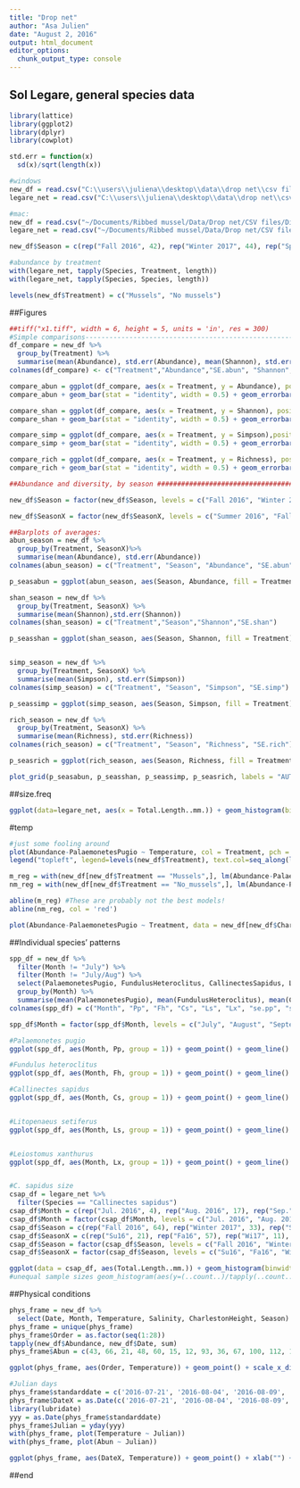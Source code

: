 ```yaml
---
title: "Drop net"
author: "Asa Julien"
date: "August 2, 2016"
output: html_document
editor_options: 
  chunk_output_type: console
---
```

## Sol Legare, general species data
```r
library(lattice)
library(ggplot2)
library(dplyr)
library(cowplot)

std.err = function(x)
  sd(x)/sqrt(length(x))

#windows
new_df = read.csv("C:\\users\\juliena\\desktop\\data\\drop net\\csv files\\Diversity_abundance.csv")
legare_net = read.csv("C:\\users\\juliena\\desktop\\data\\drop net\\csv files\\legare.csv")

#mac:
new_df = read.csv("~/Documents/Ribbed mussel/Data/Drop net/CSV files/Diversity_abundance.csv")
legare_net = read.csv("~/Documents/Ribbed mussel/Data/Drop net/CSV files/legare.csv")

new_df$Season = c(rep("Fall 2016", 42), rep("Winter 2017", 44), rep("Spring 2017", 24)) #N = 21, 22, 12

#abundance by treatment
with(legare_net, tapply(Species, Treatment, length))
with(legare_net, tapply(Species, Species, length))

levels(new_df$Treatment) = c("Mussels", "No mussels")
```

##Figures
```r
##tiff("x1.tiff", width = 6, height = 5, units = 'in', res = 300)
#Simple comparisons-------------------------------------------------------
df_compare = new_df %>%
  group_by(Treatment) %>%
  summarise(mean(Abundance), std.err(Abundance), mean(Shannon), std.err(Shannon), mean(Simpson), std.err(Simpson), mean(Richness), std.err(Richness))
colnames(df_compare) <- c("Treatment","Abundance","SE.abun", "Shannon", "SE.shannon", "Simpson", "SE.simpson", "Richness", "SE.richness") #CAREFUL OF NAME OVERLAP! WITH LOWER SECTIONS

compare_abun = ggplot(df_compare, aes(x = Treatment, y = Abundance), position="dodge")
compare_abun + geom_bar(stat = "identity", width = 0.5) + geom_errorbar(aes(ymax = Abundance + SE.abun, ymin = Abundance- SE.abun), width=0.15) + labs(x = expression(), y = expression(Nekton~abundance~(individuals~m^{-2}))) + theme_bw() + theme(panel.border = element_blank(), panel.grid.major = element_blank(),panel.grid.minor = element_blank(), axis.line = element_line(colour = "black")) + theme(axis.title = element_text(size = 15), strip.text = element_text(size = 15), axis.text.x = element_text(size=15), axis.text.y = element_text(size = 15)) + ylim(0,15)

compare_shan = ggplot(df_compare, aes(x = Treatment, y = Shannon), position="dodge")
compare_shan + geom_bar(stat = "identity", width = 0.5) + geom_errorbar(aes(ymax = Shannon + SE.shannon, ymin = Shannon - SE.shannon), width=0.15) + labs(x = expression(), y = expression(Shannon~diversity)) + theme_bw() + theme(panel.border = element_blank(), panel.grid.major = element_blank(),panel.grid.minor = element_blank(), axis.line = element_line(colour = "black")) + theme(axis.title = element_text(size = 15), strip.text = element_text(size = 15), axis.text.x = element_text(size=15), axis.text.y = element_text(size = 15)) + ylim(0,0.8)

compare_simp = ggplot(df_compare, aes(x = Treatment, y = Simpson),position="dodge")
compare_simp + geom_bar(stat = "identity", width = 0.5) + geom_errorbar(aes(ymax = Simpson + SE.simpson, ymin = Simpson - SE.simpson), width=0.15) + labs(x = expression(), y = expression(Simpson~diversity)) + theme_bw() + theme(panel.border = element_blank(), panel.grid.major = element_blank(),panel.grid.minor = element_blank(), axis.line = element_line(colour = "black")) + theme(axis.title = element_text(size = 15), strip.text = element_text(size = 15), axis.text.x = element_text(size=15), axis.text.y = element_text(size = 15)) + ylim(0,0.6)

compare_rich = ggplot(df_compare, aes(x = Treatment, y = Richness), position = "dodge")
compare_rich + geom_bar(stat = "identity", width = 0.5) + geom_errorbar(aes(ymax = Richness + SE.richness, ymin = Richness - SE.richness), width=0.15) + labs(x = expression(), y = expression(Species~richness)) + theme_bw() + theme(panel.border = element_blank(), panel.grid.major = element_blank(),panel.grid.minor = element_blank(), axis.line = element_line(colour = "black")) + theme(axis.title = element_text(size = 15), strip.text = element_text(size = 15), axis.text.x = element_text(size=15), axis.text.y = element_text(size = 15)) + ylim(0,3)

##Abundance and diversity, by season #########################################

new_df$Season = factor(new_df$Season, levels = c("Fall 2016", "Winter 2017", "Spring 2017")) #Ordering the months

new_df$SeasonX = factor(new_df$SeasonX, levels = c("Summer 2016", "Fall 2016", "Winter 2017", "Spring 2017", "Summer 2017")) #Ordering the months

##Barplots of averages:
abun_season = new_df %>%
  group_by(Treatment, SeasonX)%>%
  summarise(mean(Abundance), std.err(Abundance))
colnames(abun_season) = c("Treatment", "Season", "Abundance", "SE.abun")

p_seasabun = ggplot(abun_season, aes(Season, Abundance, fill = Treatment)) + geom_bar(position = position_dodge(), stat="identity", colour = 'black') + geom_errorbar(aes(ymax = Abundance + SE.abun, ymin = Abundance-SE.abun), width=0.25, position = position_dodge(.9)) + labs(x = "", y = expression(Nekton~abundance~(individuals~m^{-2}))) + theme_bw() + theme(panel.border = element_blank(), panel.grid.major = element_blank(),panel.grid.minor = element_blank(), axis.line = element_line(colour = "black")) + theme(axis.title = element_text(size = 10, face = "bold", colour = "black"), strip.text = element_text(size = 10, face = "bold", colour = "black"), axis.text.x = element_text(size=8, colour = "black"), axis.text.y = element_text(size = 10, colour = "black")) + ylim(0,25) + scale_fill_grey(start = 0.3, end = 1) + theme(legend.title=element_blank()) + scale_y_continuous(expand = c(0,0)) + labs(title = "") + scale_x_discrete(labels = c("Su16", "Fa16", "Wi17", "Sp17", "Su17"))

shan_season = new_df %>%
  group_by(Treatment, SeasonX) %>%
  summarise(mean(Shannon),std.err(Shannon))
colnames(shan_season) = c("Treatment","Season","Shannon","SE.shan")

p_seasshan = ggplot(shan_season, aes(Season, Shannon, fill = Treatment)) + geom_bar(position = position_dodge(), stat="identity", colour = 'black') + geom_errorbar(aes(ymax = Shannon+SE.shan, ymin = Shannon-SE.shan), width=0.25, position = position_dodge(.9)) + labs(x = "", y = "Shannon's diversity index") + theme_bw() + theme(panel.border = element_blank(), panel.grid.major = element_blank(),panel.grid.minor = element_blank(), axis.line = element_line(colour = "black")) + theme(axis.title = element_text(size = 10), strip.text = element_text(size = 10), axis.text.x = element_text(size=8, colour = "black"), axis.text.y = element_text(size = 10, colour = "black")) + ylim(0,1) + scale_fill_grey(start = 0.3, end = 1) + theme(legend.title=element_blank()) + scale_y_continuous(expand = c(0,0)) + labs(title = "") + scale_x_discrete(labels = c("Su16", "Fa16", "Wi17", "Sp17", "Su17"))


simp_season = new_df %>%
  group_by(Treatment, SeasonX) %>%
  summarise(mean(Simpson), std.err(Simpson))
colnames(simp_season) = c("Treatment", "Season", "Simpson", "SE.simp")

p_seassimp = ggplot(simp_season, aes(Season, Simpson, fill = Treatment)) + geom_bar(position = position_dodge(), stat="identity", colour = 'black') + geom_errorbar(aes(ymax = Simpson + SE.simp, ymin = Simpson - SE.simp), width = 0.25, position = position_dodge(.9)) + labs(x = "", y = "Simpson's diversity index") + theme_bw() + theme(panel.border = element_blank(), panel.grid.major = element_blank(),panel.grid.minor = element_blank(), axis.line = element_line(colour = "black")) + theme(axis.title = element_text(size = 10), strip.text = element_text(size = 10, face = "bold"), axis.text.x = element_text(size=8, colour = "black"), axis.text.y = element_text(size = 10, colour = "black")) + ylim(0,0.6) + scale_fill_grey(start = 0.3, end = 1) + theme(legend.title=element_blank()) + scale_y_continuous(expand = c(0,0)) + labs(title = "") + scale_x_discrete(labels = c("Su16", "Fa16", "Wi17", "Sp17", "Su17"))

rich_season = new_df %>%
  group_by(Treatment, SeasonX) %>%
  summarise(mean(Richness), std.err(Richness))
colnames(rich_season) = c("Treatment", "Season", "Richness", "SE.rich")

p_seasrich = ggplot(rich_season, aes(Season, Richness, fill = Treatment)) + geom_bar(position = position_dodge(), stat="identity", colour = 'black') + geom_errorbar(aes(ymax = Richness + SE.rich, ymin = Richness - SE.rich), width = 0.25, position = position_dodge(.9)) + labs(x = "", y = "Species richness") + theme_bw() + theme(panel.border = element_blank(), panel.grid.major = element_blank(),panel.grid.minor = element_blank(), axis.line = element_line(colour = "black")) + theme(axis.title = element_text(size = 10), strip.text = element_text(size = 15), axis.text.x = element_text(size=8, colour = "black"), axis.text.y = element_text(size = 10, colour = "black")) + ylim(0,4) + scale_fill_grey(start = 0.3, end = 1) + theme(legend.title=element_blank()) + scale_y_continuous(expand = c(0,0)) + labs(title = "") + scale_x_discrete(labels = c("Su16", "Fa16", "Wi17", "Sp17", "Su17"))

plot_grid(p_seasabun, p_seasshan, p_seassimp, p_seasrich, labels = "AUTO", label_x = 0.05)

```

##size.freq
```r
ggplot(data=legare_net, aes(x = Total.Length..mm.)) + geom_histogram(binwidth = 5) + facet_grid(~Species) + theme_bw() + labs(x = "Length (mm)", y = "Frequency")

```

#temp
```r
#just some fooling around
plot(Abundance-PalaemonetesPugio ~ Temperature, col = Treatment, pch = 16, data = new_df)
legend("topleft", legend=levels(new_df$Treatment), text.col=seq_along(levels(new_df$Treatment)))

m_reg = with(new_df[new_df$Treatment == "Mussels",], lm(Abundance-PalaemonetesPugio ~ Temperature))
nm_reg = with(new_df[new_df$Treatment == "No_mussels",], lm(Abundance-PalaemonetesPugio ~ Temperature))

abline(m_reg) #These are probably not the best models!
abline(nm_reg, col = 'red')

plot(Abundance-PalaemonetesPugio ~ Treatment, data = new_df[new_df$CharlestonHeight > 1.8,])
```

##Individual species' patterns
```r
spp_df = new_df %>%
  filter(Month != "July") %>%
  filter(Month != "July/Aug") %>%
  select(PalaemonetesPugio, FundulusHeteroclitus, CallinectesSapidus, LitopenaeusSetiferus, LeiostomusXanthurus, Month) %>%
  group_by(Month) %>%
  summarise(mean(PalaemonetesPugio), mean(FundulusHeteroclitus), mean(CallinectesSapidus), mean(LitopenaeusSetiferus), mean(LeiostomusXanthurus), std.err(PalaemonetesPugio), std.err(FundulusHeteroclitus), std.err(CallinectesSapidus), std.err(LitopenaeusSetiferus), std.err(LeiostomusXanthurus))
colnames(spp_df) = c("Month", "Pp", "Fh", "Cs", "Ls", "Lx", "se.pp", "se.fh", "se.cs", "se.ls", "se.lx")

spp_df$Month = factor(spp_df$Month, levels = c("July", "August", "September", "October", "November", "December", "January", "February", "March", "April", "May", "June")) #Ordering the months

#Palaemonetes pugio
ggplot(spp_df, aes(Month, Pp, group = 1)) + geom_point() + geom_line() + geom_errorbar(aes(ymax = Pp + se.pp, ymin = Pp - se.pp), width=0.25) + theme_bw() + theme(panel.border = element_blank(), panel.grid.major = element_blank(),panel.grid.minor = element_blank(), axis.line = element_line(colour = "black")) + theme(axis.title = element_text(size = 15, face = "bold"), strip.text = element_text(size = 15, face = "bold"), axis.text.x = element_text(size=11), axis.text.y = element_text(size = 15)) + ylim(0,25) + labs(y =  expression(italic(Palaemonetes~pugio)~abundance))

#Fundulus heteroclitus
ggplot(spp_df, aes(Month, Fh, group = 1)) + geom_point() + geom_line() + geom_errorbar(aes(ymax = Fh + se.fh, ymin = Fh - se.fh), width=0.25)  + theme_bw() + theme(panel.border = element_blank(), panel.grid.major = element_blank(),panel.grid.minor = element_blank(), axis.line = element_line(colour = "black")) + theme(axis.title = element_text(size = 15, face = "bold"), strip.text = element_text(size = 15, face = "bold"), axis.text.x = element_text(size=11), axis.text.y = element_text(size = 15)) + scale_y_continuous(breaks = seq(0,10,2)) + labs(y =  expression(italic(Fundulus~heteroclitus)~abundance))

#Callinectes sapidus
ggplot(spp_df, aes(Month, Cs, group = 1)) + geom_point() + geom_line() + geom_errorbar(aes(ymax = Cs + se.cs, ymin = Cs - se.cs), width=0.25) + theme_bw() + theme(panel.border = element_blank(), panel.grid.major = element_blank(),panel.grid.minor = element_blank(), axis.line = element_line(colour = "black")) + theme(axis.title = element_text(size = 15, face = "bold"), strip.text = element_text(size = 15, face = "bold"), axis.text.x = element_text(size=11), axis.text.y = element_text(size = 15)) + scale_y_continuous(breaks = seq(0,2.5,1)) + labs(y =  expression(italic(Callinectes~sapidus)~abundance))


#Litopenaeus setiferus
ggplot(spp_df, aes(Month, Ls, group = 1)) + geom_point() + geom_line() + geom_errorbar(aes(ymax = Ls + se.ls, ymin = Ls - se.ls), width=0.25) + theme_bw() + theme(panel.border = element_blank(), panel.grid.major = element_blank(),panel.grid.minor = element_blank(), axis.line = element_line(colour = "black")) + theme(axis.title = element_text(size = 15, face = "bold"), strip.text = element_text(size = 15, face = "bold"), axis.text.x = element_text(size=11), axis.text.y = element_text(size = 15)) + ylim(0,7) + labs(y =  expression(italic(Litopenaeus~setiferus)~abundance))


#Leiostomus xanthurus
ggplot(spp_df, aes(Month, Lx, group = 1)) + geom_point() + geom_line() + geom_errorbar(aes(ymax = Lx + se.lx, ymin = Lx - se.lx), width=0.25) + theme_bw() + theme(panel.border = element_blank(), panel.grid.major = element_blank(),panel.grid.minor = element_blank(), axis.line = element_line(colour = "black")) + theme(axis.title = element_text(size = 15, face = "bold"), strip.text = element_text(size = 15, face = "bold"), axis.text.x = element_text(size=11), axis.text.y = element_text(size = 15)) + scale_y_continuous(breaks = seq(0,1.5,1)) + labs(y =  expression(italic(Leiostomus~xanthurus)~abundance))


#C. sapidus size
csap_df = legare_net %>%
  filter(Species == "Callinectes sapidus")
csap_df$Month = c(rep("Jul. 2016", 4), rep("Aug. 2016", 17), rep("Sep.", 28), rep("Oct.", 15), rep("Nov.", 14), rep("Dec.", 6), rep("Jan.", 1), rep("Feb.", 4), rep("Mar.", 6), rep("Apr.", 4), rep("May", 3), rep("Jun.", 1), rep("Jul. 2017", 1), rep("Aug. 2017", 1))
csap_df$Month = factor(csap_df$Month, levels = c("Jul. 2016", "Aug. 2016", "Sep.", "Oct.", "Nov.", "Dec.", "Jan.", "Feb.", "Mar.", "Apr.", "May", "Jun.", "Jul. 2017", "Aug. 2017"))
csap_df$Season = c(rep("Fall 2016", 64), rep("Winter 2017", 33), rep("Spring 2017", 8))
csap_df$SeasonX = c(rep("Su16", 21), rep("Fa16", 57), rep("Wi17", 11), rep("Sp17", 13), rep("Su17", 3))
csap_df$Season = factor(csap_df$Season, levels = c("Fall 2016", "Winter 2017", "Spring 2017"))
csap_df$SeasonX = factor(csap_df$Season, levels = c("Su16", "Fa16", "Wi17",  "Sp17", "Su17"))

ggplot(data = csap_df, aes(Total.Length..mm.)) + geom_histogram(binwidth = 10, fill = "black") + labs(x = "Carapace width (mm)", y = "Number collected") + facet_grid(~SeasonX) + theme_bw() + theme(panel.border = element_blank(), panel.grid.major = element_blank(),panel.grid.minor = element_blank(), axis.line = element_line(colour = "black")) + theme(axis.title = element_text(size = 15, colour = "black"), strip.text = element_text(size = 15, colour = "black"), axis.text.x = element_text(size=15, colour = "black"), axis.text.y = element_text(size = 15, colour = "black")) + scale_y_continuous(expand = c(0,0), limits = c(0,40))
#unequal sample sizes geom_histogram(aes(y=(..count..)/tapply(..count..,..PANEL..,sum)[..PANEL..]), binwidth = 5)
```

##Physical conditions
```r
phys_frame = new_df %>%
  select(Date, Month, Temperature, Salinity, CharlestonHeight, Season)
phys_frame = unique(phys_frame)
phys_frame$Order = as.factor(seq(1:28))
tapply(new_df$Abundance, new_df$Date, sum)
phys_frame$Abun = c(43, 66, 21, 48, 60, 15, 12, 93, 36, 67, 100, 112, 17, 37, 18, 8, 1, 3, 25, 7, 54, 45, 15, 20, 146, 116, 34, 28)

ggplot(phys_frame, aes(Order, Temperature)) + geom_point() + scale_x_discrete(breaks = c(6,17,26), labels=c("July - October 2016","November 2016 - April 2017","April - August 2017")) + xlab("") + theme_bw() + theme(panel.border = element_blank(), panel.grid.major = element_blank(), panel.grid.minor = element_blank(), axis.line = element_line(colour = "black")) + theme(axis.title = element_text(size = 15), strip.text = element_text(size = 15), axis.text.x = element_text(size=10, colour = "black"), axis.text.y = element_text(size = 15, colour = "black"), axis.ticks.x = element_blank(), legend.position = "none") +ylab("Temperature (°C)") + geom_rect(aes(xmin = 0.75, xmax = 11.25, ymin = 0, ymax = Inf), alpha = 0.005) + geom_rect(aes(xmin = 22.75, xmax = 28.25, ymin = 0, ymax = Inf), alpha = 0.005) + scale_y_continuous(expand = c(0,0.25)) + geom_text(aes(x = 5, y = 2, label = "Fall 2016")) + geom_text(aes(x = 17, y = 2, label = "Winter 2017")) + geom_text(aes(x = 25.5, y = 2, label = "Spring 2017"))

#Julian days
phys_frame$standarddate = c('2016-07-21', '2016-08-04', '2016-08-09', '2016-08-24', '2016-08-25','2016-09-07','2016-09-08','2016-09-21','2016-09-22','2016-10-03','2016-10-21','2016-11-02','2016-11-18','2016-12-02','2016-12-16','2017-01-16','2017-01-31','2017-02-13','2017-02-28','2017-03-13','2017-03-31','2017-04-11','2017-04-28','2017-05-12','2017-05-22','2017-06-28','2017-07-17','2017-08-11')
phys_frame$DateX = as.Date(c('2016-07-21', '2016-08-04', '2016-08-09', '2016-08-24', '2016-08-25','2016-09-07','2016-09-08','2016-09-21','2016-09-22','2016-10-03','2016-10-21','2016-11-02','2016-11-18','2016-12-02','2016-12-16','2017-01-16','2017-01-31','2017-02-13','2017-02-28','2017-03-13','2017-03-31','2017-04-11','2017-04-28','2017-05-12','2017-05-22','2017-06-28','2017-07-17','2017-08-11'))
library(lubridate)
yyy = as.Date(phys_frame$standarddate)
phys_frame$Julian = yday(yyy)
with(phys_frame, plot(Temperature ~ Julian))
with(phys_frame, plot(Abun ~ Julian))

ggplot(phys_frame, aes(DateX, Temperature)) + geom_point() + xlab("") + theme_bw() + theme(panel.border = element_blank(), panel.grid.major = element_blank(), panel.grid.minor = element_blank(), axis.line = element_line(colour = "black")) + theme(axis.title = element_text(size = 15), strip.text = element_text(size = 15), axis.text.x = element_text(size=10, colour = "black"), axis.text.y = element_text(size = 15, colour = "black")) + ylab("Temperature (°C)") +   scale_y_continuous(limits = c(0, 40), expand = c(0, 0)) + scale_x_date(date_breaks = "1 month", date_labels = "%m/%y", name = "Sampling date (mm/yy)")
```

##end
